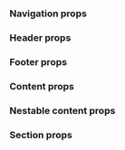
### Navigation props

<PropsTable heading="" props={SideNavigationProps} />

### Header props

<PropsTable heading="" props={HeaderProps} />

### Footer props

<PropsTable heading="" props={FooterProps} />

### Content props

<PropsTable heading="" props={NavigationContentProps} />

### Nestable content props

<PropsTable heading="" props={NestableNavigationContentProps} />

### Section props

<PropsTable heading="" props={SectionProps} />
